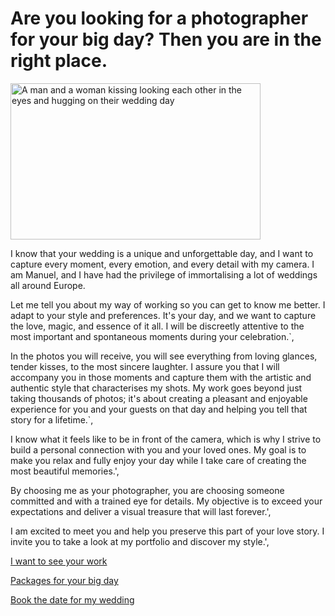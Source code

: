 # Are you looking for a photographer for your big day? Then you are in the right place.

<picture>
	<source
		media="(width >= 1100px)"
		srcset="/assets/img/content/weddings_portrait-400.avif 400w, /assets/img/content/weddings_portrait-1920.avif"
		type="image/avif"
	/>
	<source
		media="(width >= 1100px)"
		srcset="/assets/img/content/weddings_portrait-400.jpg 400w, /assets/img/content/weddings_portrait-1920.jpg"
		type="image/jpg"
	/>
	<source
		srcset="/assets/img/content/weddings_landscape-400.avif 400w /assets/img/content/weddings_landscape-1920.avif"
		type="image/avif"
	/>
	<source
		srcset="/assets/img/content/weddings_landscape-400.jpg 400w, /assets/img/content/weddings_landscape-1920.jpg"
		type="image/jpg"
	/>
	<img
		src="/assets/img/content/weddings_landscape-400.jpg"
		width="400"
		height="250"
		loading="lazy"
		alt="A man and a woman kissing looking each other in the eyes and hugging on their wedding day"
	/>
</picture>

I know that your wedding is a unique and unforgettable day, and I want to capture every moment, every emotion, and every detail with my camera. I am Manuel, and I have had the privilege of immortalising a lot of weddings all around Europe.

Let me tell you about my way of working so you can get to know me better. I adapt to your style and preferences. It's your day, and we want to capture the love, magic, and essence of it all. I will be discreetly attentive to the most important and spontaneous moments during your celebration.`,

In the photos you will receive, you will see everything from loving glances, tender kisses, to the most sincere laughter. I assure you that I will accompany you in those moments and capture them with the artistic and authentic style that characterises my shots. My work goes beyond just taking thousands of photos; it's about creating a pleasant and enjoyable experience for you and your guests on that day and helping you tell that story for a lifetime.`,

I know what it feels like to be in front of the camera, which is why I strive to build a personal connection with you and your loved ones. My goal is to make you relax and fully enjoy your day while I take care of creating the most beautiful memories.',

By choosing me as your photographer, you are choosing someone committed and with a trained eye for details. My objective is to exceed your expectations and deliver a visual treasure that will last forever.',

I am excited to meet you and help you preserve this part of your love story. I invite you to take a look at my portfolio and discover my style.',

[I want to see your work](https://bodas.mh-photography.com/portfolio/)

[Packages for your big
day](https://bodas.mh-photography.com/pack-de-bodas/)

[Book the date for my wedding](mailto:manuel@mh-photography.com)
